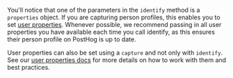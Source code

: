 You'll notice that one of the parameters in the `identify` method is a `properties` object. If you are capturing person profiles, this enables you to set [user properties](/docs/getting-started/user-properties). Whenever possible, we recommend passing in all user properties you have available each time you call identify, as this ensures their person profile on PostHog is up to date.

User properties can also be set using a `capture` and not only with `identify`. See our [user properties docs](/docs/getting-started/user-properties) for more details on how to work with them and best practices.